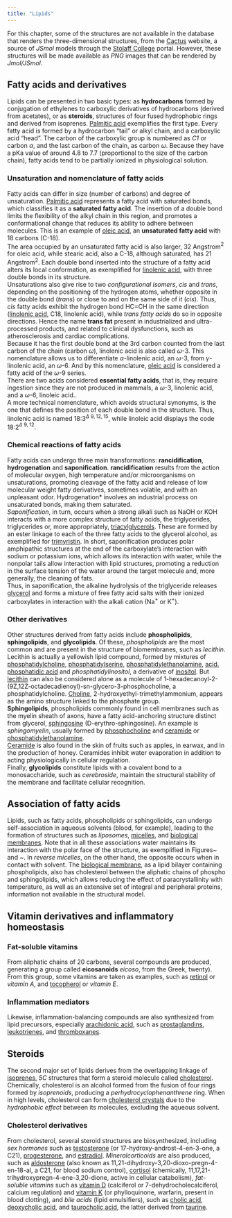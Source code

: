```yaml
---
title: "Lipids"
---
```


<!-- Google tag (gtag.js) -->

```{=html}
<script async src="https://www.googletagmanager.com/gtag/js?id=G-S1L73VGCG5"></script>
```
```{=html}
<script>
 window.dataLayer = window.dataLayer || [];
 function gtag(){dataLayer.push(arguments);}
 gtag('js', new Date());

 gtag('config', 'G-S1L73VGCG5');
</script>
```


| For this chapter, some of the structures are not available in the database that renders the three-dimensional structures, from the [Cactus](https://cactus.nci.nih.gov/chemical/structure){target="_blank"} website, a source of *JSmol* models through the [Stolaff College](https://chemapps.stolaf.edu/jmol/jmol.php?model=water&script=Console){target="_blank"} portal. However, these structures will be made available as *PNG* images that can be rendered by *Jmol/JSmol*.

## Fatty acids and derivatives

| Lipids can be presented in two basic types: as **hydrocarbons**\index{hydrocarbon} formed by conjugation of ethylenes to carboxylic derivatives of hydrocarbons (derived from acetates), or as **steroids**\index{steroid}, structures of four fused hydrophobic rings and derived from isoprenes. [Palmitic acid](https://chemapps.stolaf.edu/jmol/jmol.php?model=palmitate&script=Console){target="_blank"} exemplifies the first type. Every fatty acid is formed by a hydrocarbon "tail" or alkyl chain, and a carboxylic acid "head". The carbon of the carboxylic group is numbered as *C1* or carbon $\alpha$, and the last carbon of the chain, as carbon $\omega$. Because they have a pKa value of around 4.8 to 7.7 (proportional to the size of the carbon chain), fatty acids tend to be partially ionized in physiological solution.

### Unsaturation and nomenclature of fatty acids

| Fatty acids can differ in size (number of carbons) and degree of unsaturation. [Palmitic acid](https://chemapps.stolaf.edu/jmol/jmol.php?model=palmitate&script=Console){target="_blank"} represents a fatty acid with saturated bonds, which classifies it as a \index{saturated fatty acid}**saturated fatty acid**. The insertion of a double bond limits the flexibility of the alkyl chain in this region, and promotes a conformational change that reduces its ability to adhere between molecules. This is an example of [oleic acid](https://chemapps.stolaf.edu/jmol/jmol.php?model=oleate&script=Console){target="_blank"}, an **unsaturated fatty acid**\index{unsaturated fatty acid} with 18 carbons (C-18).

| The area occupied by an unsaturated fatty acid is also larger, 32 Angstrom$^{2}$ for oleic acid\index{oleic acid}, while stearic acid, also a C-18, although saturated, has 21 Angstrom$^{2}$. Each double bond inserted into the structure of a fatty acid alters its local conformation, as exemplified for [linolenic acid](https://chemapps.stolaf.edu/jmol/jmol.php?model=linoleate&script=Console){target="_blank"}\index{linolenic acid}, with three double bonds in its structure.

| Unsaturations also give rise to two *configurational isomers*, *cis* and *trans*\index{cis and trans configuration}, depending on the positioning of the hydrogen atoms, whether opposite in the double bond (*trans*) or close to and on the same side of it (*cis*). Thus, *cis* fatty acids exhibit the hydrogen bond HC=CH in the same direction ([linolenic acid](https://chemapps.stolaf.edu/jmol/jmol.php?model=linoleate&script=Console){target="_blank"}, C18, linolenic acid), while *trans fatty acids* do so in opposite directions. Hence the name **trans fat**\index{trans fat} present in industrialized and ultra-processed products, and related to clinical dysfunctions, such as atherosclerosis and cardiac complications.

| Because it has the first double bond at the 3rd carbon counted from the last carbon of the chain (carbon $\omega$), linolenic acid\index{acid $\alpha$-linolenic} is also called $\omega$-3. This nomenclature allows us to differentiate \index{$\alpha$-linolenic acid}$\alpha$-linolenic acid, an $\omega$-3, from \index{$\gamma$-linolenic acid}$\gamma$-linolenic acid, an $\omega$-6. And by this nomenclature, [oleic acid](https://chemapps.stolaf.edu/jmol/jmol.php?model=oleate&script=Console){target="_blank"} is considered a fatty acid of the $\omega$-9 series.

| There are two acids considered **essential fatty acids**\index{essential fatty acid}, that is, they require ingestion since they are not produced in mammals, a $\omega$-3, linolenic acid, and a $\omega$-6, linoleic acid.\index{omega series}.

| A more technical nomenclature, which avoids structural synonyms, is the one that defines the position of each double bond in the structure. Thus, linolenic acid is named 18:3$^{\Delta~ 9,12,15}$, while linoleic acid displays the code 18:2$^{\Delta~ 9,12}$.

### Chemical reactions of fatty acids

| Fatty acids can undergo three main transformations: **rancidification**\index{rancidification}, **hydrogenation**\index{hydrogenation} and **saponification**\index{saponification}. **rancidification** results from the action of molecular oxygen, high temperature and/or microorganisms on unsaturations, promoting cleavage of the fatty acid and release of low molecular weight fatty derivatives, sometimes volatile, and with an unpleasant odor. Hydrogenation\* involves an industrial process on unsaturated bonds, making them saturated.

| *Saponification*, in turn, occurs when a strong alkali such as NaOH or KOH interacts with a more complex structure of fatty acids, the triglycerides, triglycerides or, more appropriately, \index{triacylglycerol}[triacylglycerols](https://chemapps.stolaf.edu/jmol/jmol.php?model=triglyceride&script=Console){target="_blank"}. These are formed by an ester linkage to each of the three fatty acids to the glycerol alcohol, as exemplified for [trimyristin](./figures/trimyristin.png){target="_blank"}. In short, saponification produces polar amphipathic structures at the end of the carboxylate's interaction with sodium or potassium ions, which allows its interaction with water, while the nonpolar tails allow interaction with lipid structures, promoting a reduction in the surface tension of the water around the target molecule and, more generally, the cleaning of fats.

| Thus, in saponification, the alkaline hydrolysis of the triglyceride releases [glycerol](https://chemapps.stolaf.edu/jmol/jmol.php?model=glycerol&script=Console){target="_blank"} and forms a mixture of free fatty acid salts with their ionized carboxylates in interaction with the alkali cation (Na$^{+}$ or K$^{+}$).

### Other derivatives

| Other structures derived from fatty acids include **phospholipids**\index{phospholipids}, **sphingolipids**\index{sphingolipids}, and **glycolipids**\index{glycolipids}. Of these, *phospholipids* are the most common and are present in the structure of biomembranes\index{biomembranes}, such as *lecithin*. Lecithin is actually a yellowish lipid compound, formed by mixtures of [phosphatidylcholine](https://chemapps.stolaf.edu/jmol/jmol.php?model=phosphatidylcholine&script=Console){target="_blank"}, [phosphatidylserine](https://chemapps.stolaf.edu/jmol/jmol.php?model=phosphatidylserine&script=Console){target="_blank"}, [phosphatidylethanolamine](https://chemapps.stolaf.edu/jmol/jmol.php?model=phosphatidylethanolamine&script=Console){target="_blank"}, [acid. phosphatidic acid](https://chemapps.stolaf.edu/jmol/jmol.php?model=phosphatidate&script=Console){target="_blank"} and *phosphatidylinositol*, a derivative of [inositol](https://chemapps.stolaf.edu/jmol/jmol.php?model=inositol&script=Console){target="_blank"}. But [lecithin](./figures/lecithin.png){target="_blank"} can also be considered alone as a molecule of 1-hexadecanoyl-2-(9Z,12Z-octadecadienoyl)-sn-glycero-3-phosphocholine, a phosphatidylcholine\index{phosphatidylcholine}. [Choline](https://chemapps.stolaf.edu/jmol/jmol.php?model=choline&script=Console){target="_blank"}, 2-hydroxyethyl-trimethylammonium, appears as the amino structure linked to the phosphate group.

| **Sphingolipids**, phospholipids commonly found in cell membranes such as the myelin sheath of axons, have a fatty acid-anchoring structure distinct from glycerol, [sphingosine](https://chemapps.stolaf.edu/jmol/jmol.php?model=sphingosine&script=Console){target="_blank"} (D-erythro-sphingosine). An example is *sphingomyelin*, usually formed by [phosphocholine](https://chemapps.stolaf.edu/jmol/jmol.php?model= phosphocholine&script=Console){target="_blank"} and [ceramide](https://chemapps.stolaf.edu/jmol/jmol.php?model= ceramide&script=Console){target="_blank"} or [phosphatidylethanolamine](https://chemapps.stolaf.edu/jmol/jmol.php?model=phosphatidylethanolamine&script=Console){target="_blank"}.
| [Ceramide](https://chemapps.stolaf.edu/jmol/jmol.php?model= ceramide&script=Console){target="_blank"} is also found in the skin of fruits such as apples, in earwax, and in the production of honey. Ceramides inhibit water evaporation in addition to acting physiologically in cellular regulation.
| Finally, **glycolipids** constitute lipids with a covalent bond to a monosaccharide, such as *cerebroside*, maintain the structural stability of the membrane and facilitate cellular recognition.

## Association of fatty acids

| Lipids, such as fatty acids, phospholipids or sphingolipids, can undergo self-association in aqueous solvents (blood, for example), leading to the formation of structures such as *liposomes*\index{liposome}, [micelles](./figures/micelle.png){target="_blank"}\index{micelle}, and [biological membranes](./figures/membrane.png){target="_blank"}\index{biomembrane}. Note that in all these associations water maintains its interaction with the polar face of the structure, as exemplified in Figures~\ref{micelle2} and ~\ref{membr}. In *reverse micelles*\index{reverse micelles}, on the other hand, the opposite occurs when in contact with solvent. The [biological membrane](./figures/membrane.png){target="_blank"}, as a lipid bilayer containing phospholipids, also has cholesterol between the aliphatic chains of phospho and sphingolipids, which allows reducing the effect of paracrystallinity with temperature, as well as an extensive set of integral and peripheral proteins, information not available in the structural model.

## Vitamin derivatives and inflammatory homeostasis

### Fat-soluble vitamins

| From aliphatic chains of 20 carbons, several compounds are produced, generating a group called **eicosanoids**\index{eicosanoid} *eicoso*, from the Greek, twenty). From this group, some vitamins are taken as examples, such as [retinol](https://chemapps.stolaf.edu/jmol/jmol.php?model=retinol&script=Console){target="_blank"} or *vitamin A*\index{vitamin A}, and [tocopherol](https://chemapps.stolaf.edu/jmol/jmol.php?model=tocopherol&script=Console){target="_blank"} or *vitamin E*\index{vitamin E}.

### Inflammation mediators

| Likewise, inflammation-balancing compounds are also synthesized from lipid precursors, especially [arachidonic acid](https://chemapps.stolaf.edu/jmol/jmol.php?model=arachidonate&script=Console){target="_blank"}\index{acid. arachidonic}, such as [prostaglandins](https://chemapps.stolaf.edu/jmol/jmol.php?model=prostaglandin&script=Console){target="_blank"}\index{prostaglandin}, [leukotrienes](./figures/leukotrieneB4.png){target="_blank"}\index{leukotriene}, and [thromboxanes](./figures/thromboxane.png){target="_blank"}\index{thromboxane}.

## Steroids

| The second major set of lipids derives from the overlapping linkage of [isoprenes](https://chemapps.stolaf.edu/jmol/jmol.php?model=isoprene&script=Console){target="_blank"}\index{isoprene}, *5C* structures that form a steroid molecule called [cholesterol](https://chemapps.stolaf.edu/jmol/jmol.php?model=cholesterol&script=Console){target="_blank"}\index{cholesterol}. Chemically, cholesterol is an alcohol formed from the fusion of four rings formed by *isoprenoids*, producing a *perhydrocyclophenanthrene*\index{perhydrocyclophenanthrene} ring. When in high levels, cholesterol can form [cholesterol crystals](./figures/cholesterol-crystal.png){target="_blank"}\index{cholesterol crystal} due to the *hydrophobic effect* between its molecules, excluding the aqueous solvent.

### Cholesterol derivatives
| From cholesterol, several steroid structures are biosynthesized, including *sex hormones* such as [testosterone](https://chemapps.stolaf.edu/jmol/jmol.php?model=testosterone&script=Console){target="_blank"}\index{testosterone} (or 17-hydroxy-androst-4-en-3-one, a C21), [progesterone](https://chemapps.stolaf.edu/jmol/jmol.php?model=progesterone&script=Console){target="_blank"}\index{progesterone}, and [estradiol](https://chemapps.stolaf.edu/jmol/jmol.php?model=estradiol&script=Console){target="_blank"}\index{estradiol}. *Mineralcorticoids* are also produced, such as [aldosterone](https://chemapps.stolaf.edu/jmol/jmol.php?model=aldosterone&script=Console){target="_blank"}\index{aldosterone} (also known as 11,21-dihydroxy-3,20-dioxo-pregn-4-en-18-al, a C21, for blood sodium control), [cortisol](https://chemapps.stolaf.edu/jmol/jmol.php?model=cortisol&script=Console){target="_blank"}\index{cortisol} (chemically, 11,17,21-trihydroxypregn-4-ene-3,20-dione, active in cellular catabolism), *fat-soluble vitamins* such as [vitamin D](https://chemapps.stolaf.edu/jmol/jmol.php?model=calciferol&script=Console){target="_blank"}\index{vitamin D} (calciferol or 7-dehydrocholecalciferol, calcium regulation) and [vitamin K](./figures/vitaminK.png){target="_blank"}\index{vitamin K} (or phylloquinone, warfarin, present in blood clotting), and *bile acids* (lipid emulsifiers), such as [cholic acid](https://chemapps.stolaf.edu/jmol/jmol.php?model=cholate&script=Console){target="_blank"}\index{ac. cholic}, [deoxycholic acid](https://chemapps.stolaf.edu/jmol/jmol.php?model=deoxycholate&script=Console){target="_blank"}\index{deoxycholic acid}, and [taurocholic acid](https://chemapps.stolaf.edu/jmol/jmol.php?model=taurocholate&script=Console){target="_blank"}\index{taurocholic acid}, the latter derived from [taurine](https://chemapps.stolaf.edu/jmol/jmol.php?model=taurine&script=Console){target="_blank"}\index{taurine}.